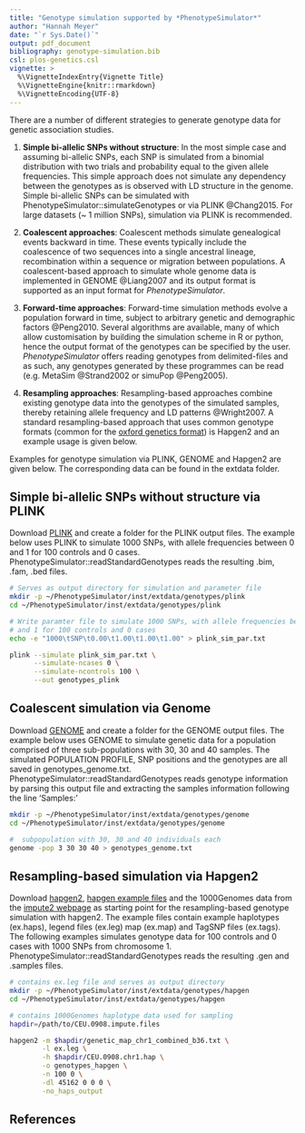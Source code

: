 ```yaml
---
title: "Genotype simulation supported by *PhenotypeSimulator*"
author: "Hannah Meyer"
date: "`r Sys.Date()`"
output: pdf_document
bibliography: genotype-simulation.bib
csl: plos-genetics.csl
vignette: >
  %\VignetteIndexEntry{Vignette Title}
  %\VignetteEngine{knitr::rmarkdown}
  %\VignetteEncoding{UTF-8}
---
```

There are a number of different strategies to generate genotype data for genetic association studies.

1. **Simple bi-allelic SNPs without structure**:
    In the most simple case and assuming bi-allelic SNPs, each SNP is simulated from a binomial distribution with two trials and probability equal to the given allele frequencies. This simple approach does not simulate any dependency between the genotypes as is observed with LD structure in the genome. Simple bi-allelic SNPs can be simulated with PhenotypeSimulator::simulateGenotypes or via PLINK @Chang2015. For large datasets (~ 1 million SNPs), simulation via PLINK is recommended. 

1. **Coalescent approaches**:
    Coalescent methods simulate genealogical events backward in time. These events typically include the coalescence of two sequences into a single ancestral lineage, recombination within a sequence or migration between populations. A coalescent-based approach to simulate whole genome data is implemented in GENOME @Liang2007 and its output format is supported as an input format for *PhenotypeSimulator*. 
    
1. **Forward-time approaches**: 
    Forward-time simulation methods evolve a population forward in time, subject to arbitrary genetic and demographic factors @Peng2010. Several algorithms are available, many of which allow customisation by building the simulation scheme in R or python, hence the output format of the genotypes can be specified by the user. *PhenotypeSimulator* offers reading genotypes from delimited-files and as such, any genotypes generated by these programmes can be read (e.g. MetaSim @Strand2002 or simuPop @Peng2005).

1. **Resampling approaches**: 
    Resampling-based approaches combine existing genotype data into the genotypes of the simulated samples, thereby retaining allele frequency and LD patterns @Wright2007. A standard resampling-based approach that uses common genotype formats (common for the 
    [oxford genetics format](http://www.stats.ox.ac.uk/~marchini/software/gwas/file_format.html)) is Hapgen2 and an example usage is given below. 

Examples for genotype simulation via PLINK, GENOME and Hapgen2 are given below. The corresponding data can be found in the extdata folder. 

## Simple bi-allelic SNPs without structure via PLINK
Download [PLINK](https://www.cog-genomics.org/plink/1.9/) and create a folder for the PLINK output files.  The example below uses PLINK to simulate 1000 SNPs, with allele frequencies between 0 and 1 for 100 controls and 0 cases. PhenotypeSimulator::readStandardGenotypes reads the resulting .bim, .fam, .bed files. 

```bash
# Serves as output directory for simulation and parameter file
mkdir -p ~/PhenotypeSimulator/inst/extdata/genotypes/plink
cd ~/PhenotypeSimulator/inst/extdata/genotypes/plink

# Write paramter file to simulate 1000 SNPs, with allele frequencies between 0 
# and 1 for 100 controls and 0 cases 
echo -e "1000\tSNP\t0.00\t1.00\t1.00\t1.00" > plink_sim_par.txt

plink --simulate plink_sim_par.txt \
      --simulate-ncases 0 \
      --simulate-ncontrols 100 \
      --out genotypes_plink
```



## Coalescent simulation via Genome
Download [GENOME](http://csg.sph.umich.edu/liang/genome/download.html) and create a folder for the GENOME output files. The example below uses GENOME to simulate genetic data for a population comprised of three sub-populations with 30, 30 and 40 samples. The simulated POPULATION PROFILE, SNP positions and the genotypes are all saved in genotypes_genome.txt. PhenotypeSimulator::readStandardGenotypes reads genotype information by parsing this output file and extracting the samples information following the line 'Samples:'
```bash
mkdir -p ~/PhenotypeSimulator/inst/extdata/genotypes/genome
cd ~/PhenotypeSimulator/inst/extdata/genotypes/genome

#  subpopulation with 30, 30 and 40 individuals each
genome -pop 3 30 30 40 > genotypes_genome.txt
```

## Resampling-based simulation via Hapgen2
Download [hapgen2](http://mathgen.stats.ox.ac.uk/genetics_software/hapgen/hapgen2.html), [hapgen example files](http://mathgen.stats.ox.ac.uk/genetics_software/hapgen/download/example/hapgen2.example.tgz) and the 1000Genomes data from the [impute2 webpage](https://mathgen.stats.ox.ac.uk/impute/impute_v1.html#Using_IMPUTE_with_the_HapMap_Data) as starting point for the resampling-based genotype simulation with hapgen2. The example files contain example haplotypes (ex.haps), legend files  (ex.leg) map (ex.map) and TagSNP files (ex.tags). The following examples simulates genotype data for 100 controls and 0 cases with 1000 SNPs from chromosome 1.
PhenotypeSimulator::readStandardGenotypes reads the resulting .gen and .samples files. 

```bash
# contains ex.leg file and serves as output directory
mkdir -p ~/PhenotypeSimulator/inst/extdata/genotypes/hapgen
cd ~/PhenotypeSimulator/inst/extdata/genotypes/hapgen

# contains 1000Genomes haplotype data used for sampling
hapdir=/path/to/CEU.0908.impute.files

hapgen2 -m $hapdir/genetic_map_chr1_combined_b36.txt \
        -l ex.leg \
        -h $hapdir/CEU.0908.chr1.hap \
        -o genotypes_hapgen \
        -n 100 0 \
        -dl 45162 0 0 0 \
        -no_haps_output
```

## References
